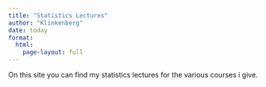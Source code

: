 ```yaml
---
title: "Statistics Lectures"
author: "Klinkenberg"
date: today
format: 
  html: 
    page-layout: full
---
```


On this site you can find my statistics lectures for the various courses i give.
